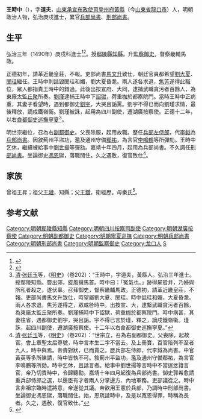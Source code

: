 {{Otheruses|other=名为王時中的其他人物|王中 (成化进士)}}
{{明清人物信息框
| 姓名 = 王時中
| 原名 =
| 圖片名稱 = 
| 圖片大小 =
| 圖片說明 = 
| 最高職務 = 刑部尚書
| 國家 = 大明 
| 爵位 =
| 籍貫 = 山東登州府黃縣
| 族裔 = 
| 字號 = 字道夫
| 諡號 =
| 出生日期 = 成化二年（1466年）
| 出生地點 = 山東黃縣
| 逝世日期 = 嘉靖二十一年（1542年）
| 逝世地點 = 山東黃縣
| 墓葬 =
| 配偶 = 
| 親屬 = 
| 出身 =
* 弘治三年庚戌科同進士出身
| 經歷 =
| 著作 =  
}}
'''王時中'''（{{bd|1466年||1542年|catIdx=W}}），字'''道夫'''，[[山東承宣布政使司|山東承宣布政使司]][[登州府|登州府]][[黃縣|黃縣]]（今[[山東省|山東省]][[龍口市|龍口市]]）人，明朝政治人物，弘治庚戌進士，累官[[明朝兵部尚書|兵部尚書]]、[[明朝刑部尚書|刑部尚書]]。

== 生平 ==
弘治三年（1490年）庚戌科進士<ref>{{Cite book|title=《[[皇明贡举考|皇明贡举考]]》卷五|last=（明）[[张朝瑞|张朝瑞]]|first=|publisher=《续修四库全书》史部第828册|year=|isbn=|location=|pages=}}</ref><ref>{{Cite book|title=贡举志五种 上|last=鲁小俊，江俊伟著|first=|publisher=武汉：武汉大学出版社|year=2009|isbn=978-7-307-07043-1|location=|pages=}}</ref>。授[[鄢陵縣|鄢陵縣]][[知縣|知縣]]。升[[監察御史|監察御史]]，督察畿輔馬政。

正德初年，請革近畿皇莊，不報。吏部尚書[[馬文升|馬文升]]致仕，朝廷官員都希望[[劉大夏|劉大夏]]、[[閔珪|閔珪]]繼任。王時中則詆毀閔珪和媚，劉大夏昏耄。兩人遂各求退，[[焦芳|焦芳]]遂得此職位，眾人都指責王時中的錯過。此後出按宣府、大同，逮捕武職貪污者百餘人，為東廠太監[[丘聚|丘聚]]所奏。[[劉瑾|劉瑾]]逮捕王時中下[[詔獄|詔獄]]，荷重枷於都察院門。當時王時中正病重，其妻子看望時，遇到都御史[[劉宇|劉宇]]，大哭且詬罵。劉宇不得已而向劉瑾求情，最後釋放，謫戍鐵嶺衞。劉瑾被誅，起用為四川副使，遷湖廣按察使。正德十二年，以右[[僉都御史|僉都御史]][[寧夏巡撫|巡撫寧夏]]<ref>[[清|清]]·[[张廷玉|张廷玉]]等，《[[明史|明史]]》（卷202）：“王時中，字道夫，黃縣人。弘治三年進士。授鄢陵知縣。嘗出郊，旋風擁馬首。時中曰：「冤氣也。」跡得屍眢井，乃婦與所私者殺之，遂伏辜。召拜御史，督察畿輔馬政。正德初，請革近畿皇莊，不報。吏部尚書馬文升致仕，時望屬劉大夏、閔珪。時中詆珪和媚，大夏昏耄。兩人各求退，焦芳遂得之，眾咸咎時中。出按宣、大，逮繫武職貪污者百餘，為東廠太監丘聚所奏。劉瑾捕時中下詔獄，荷重枷於都察院門。時中病甚，其妻往省，遇都御史劉宇，哭且詬。宇不得已言於瑾，釋之，謫戍鐵嶺衞。瑾誅，起四川副使，遷湖廣按察使。十二年以右僉都御史巡撫寧夏。”</ref>。

明世宗繼位，召為右[[副都御史|副都御史]]。父喪除服，起用故職。歷任[[兵部左侍郎|兵部左侍郎]]，代[[李鉞|李鉞]]為[[兵部尚書|兵部尚書]]。因敘薊州平盜功，濫及通州守備[[鄢祐|鄢祐]]，為言官[[李鳴鶴|李鳴鶴]]等所彈劾。王時中乞休，繼續被給事中[[劉世揚|劉世揚]]等彈劾。嘉靖十年四月，起用為兵部尚書。不久調任[[刑部尚書|刑部尚書]]。坐論御史[[馮恩|馮恩]]獄，落職閒住。久之遇赦，復官致仕<ref>[[清|清]]·[[张廷玉|张廷玉]]等，《[[明史|明史]]》（卷202）：“世宗立，召為右副都御史。父喪除，起故官。會上章聖太后尊號，時中言本生二字不當去。及上冊寶，百官陪列不至者九人，時中與焉。帝責對狀，已而貰之。歷兵部左侍郎，代李鉞為尚書。中官黃英等多所陳請，時中皆執不可。敘薊州平盜功，濫及通州守備鄢祐，為言官李鳴鶴等所劾。時中乞休，且詆言者。給事中劉世揚等言時中不當逞忿箝言官，帝乃切責時中，令歸聽勘。嘉靖十年四月起復為兵部尚書。御史郭希愈請重兵部侍郎之選，以邊臣有才者兩人分掌邊方、內地軍務。吏部議從之。時中言非祖宗臨時遣將意，帝遂從其議。帝欲用王憲於兵部，乃調時中刑部尚書。坐論御史馮恩獄，落職閒住。始，恩疏詆時中，及是以寬恩得罪，時稱為長者。久之，遇赦，復官致仕。”</ref>。

== 家族 ==
曾祖王昇；祖父[[王璉|王璉]]，知縣；父[[王鑽|王鑽]]，衛經歷。母秦氏<ref>{{Cite book|title=天一阁藏明代科举录选刊 登科录 点校本|last=龚延明主编|first=|publisher=宁波出版社|year=2016|isbn=978-7-5526-2320-8|location=宁波|pages=|quote=《天一閣藏明代科舉錄選刊.登科錄》之《弘治三年庚戌科進士登科錄》}}</ref>。

==参考文献==
{{reflist}}

{{start box}}
{{s-off}}
{{succession box|[[李鉞|李鉞]]|[[李承勛_(弘治進士)|李承勛]]|[[明朝兵部尚書|明朝兵部尚書]]|1526年-1528年}}
{{succession box|[[李承勛_(弘治進士)|李承勛]]|[[王憲_(弘治進士)|王憲]]|[[明朝兵部尚書|明朝兵部尚書]]|1531年}}
{{succession box|[[許讚|許讚]]|[[聂贤|聂贤]]|[[明朝刑部尚書|明朝刑部尚書]]|1531年-1533年}}
{{end box}}
{{弘治三年庚戌科殿試金榜}}
{{左順門事件}}
{{DEFAULTSORT:Wang王}}
[[Category:明朝鄢陵縣知縣|Category:明朝鄢陵縣知縣]]
[[Category:明朝四川按察司副使|Category:明朝四川按察司副使]]
[[Category:明朝湖廣按察使|Category:明朝湖廣按察使]]
[[Category:明朝副都御史|Category:明朝副都御史]]
[[Category:明朝寧夏巡撫|Category:明朝寧夏巡撫]]
[[Category:明朝兵部尚書|Category:明朝兵部尚書]]
[[Category:明朝刑部尚書|Category:明朝刑部尚書]]
[[Category:明朝監察御史|Category:明朝監察御史]]
[[Category:龙口人|Category:龙口人]]
[[Category:王姓|S]]